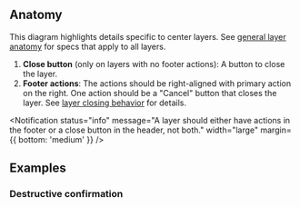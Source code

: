 
## Anatomy

This diagram highlights details specific to center layers. See [general layer anatomy](/components/layer#anatomy) for specs that apply to all layers.

<Example plain>
  <CenterLayerAnatomy />
</Example>

1.  **Close button** (only on layers with no footer actions): A button to close the layer.
1.  **Footer actions**: The actions should be right-aligned with primary action on the right. One action should be a "Cancel" button that closes the layer. See [layer closing behavior](/components/layer#actionable) for details.

<Notification
  status="info"
  message="A layer should either have actions in the footer or a close button in the header, not both."
  width="large"
  margin={{ bottom: 'medium' }}
/>

## Examples

### Destructive confirmation

<Example template showResponsiveControls={[]}>
  <ContentDrivenLayout />
</Example>
